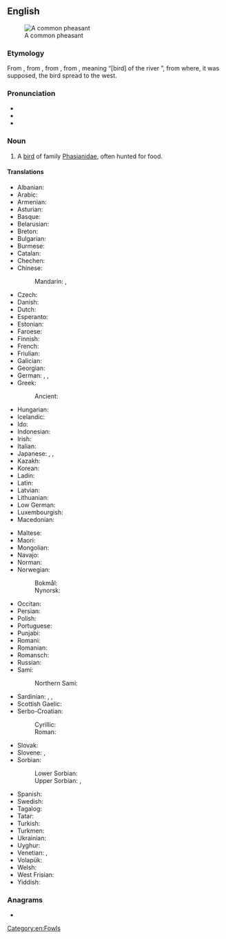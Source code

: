 ==English==
{{wikipedia}}
[[Image:Common Pheasant (Hybride).jpg|thumb|A common pheasant]]

===Etymology===
From {{inh|en|enm|fesant}}, from {{der|en|fro|fesan}}, from {{der|en|la|phāsiānus}}, from {{der|en|grc|φᾱσιανός}}, meaning “[bird] of the river {{m|grc|Φᾶσις}}”, from where, it was supposed, the bird spread to the west.

===Pronunciation===
* {{IPA|/ˈfɛzənt/|lang=en}}
* {{audio|en-us-pheasant.ogg|Audio (US)|lang=en}}
* {{rhymes|lang=en|ɛzənt}}

===Noun===
{{en-noun}}

# A [[bird]] of family [[Phasianidae]], often hunted for food.

====Translations====
{{trans-top|bird of family Phasianidae, often hunted for food}}
* Albanian: {{t|sq|fazani}}
* Arabic: {{t|ar|تَدْرُج|m}}
* Armenian: {{t+|hy|փասիան}}
* Asturian: {{t|ast|faisán|m}}
* Basque: {{t+|eu|faisai}}
* Belarusian: {{t|be|фаза́н|m}}
* Breton: {{t|br|fazan-kolc’his}}
* Bulgarian: {{t+|bg|фазан|m}}
* Burmese: {{t+|my|ရစ်}}
* Catalan: {{t|ca|faisà|m}}
* Chechen: {{t|ce|аккха нIаьна}}
* Chinese:
*: Mandarin: {{t+|cmn|野雞|sc=Hani}}, {{t+|cmn|野鸡|tr=yějī|sc=Hani}}
* Czech: {{t+|cs|bažant|m}}
* Danish: {{t+|da|fasan}}
* Dutch: {{t+|nl|fazant|m}}
* Esperanto: {{t|eo|fazano}}
* Estonian: {{t|et|faasan}}
* Faroese: {{t|fo|fasánur}}
* Finnish: {{t+|fi|fasaani}}
* French: {{t+|fr|faisan|m}}
* Friulian: {{t|fur|fasan}}
* Galician: {{t|gl|faisán|m}}
* Georgian: {{t|ka|ხოხობი}}
* German: {{t+|de|Fasan|m}}, {{t|de|Fasanenhuhn|n}},
* Greek: {{t+|el|φασιανός|m}}
*: Ancient: {{t|grc|φᾱσιᾱνός|m}}
* Hungarian: {{t+|hu|fácán}}
* Icelandic: {{t|is|fashani}}
* Ido: {{t+|io|fazano}}
* Indonesian: {{t+|id|pegar}}
* Irish: {{t|ga|piasún}}
* Italian: {{t+|it|fagiano|m}}
* Japanese: {{t|ja|キジ|tr=kiji|sc=Jpan}}, {{t+|ja|雉|tr=きじ, kiji|sc=Jpan}}, {{t|ja|雉子|tr=きじ, kiji|sc=Jpan}}
* Kazakh: {{t|kk|қырғауыл}}
* Korean: {{t+|ko|꿩}}
* Ladin: {{t|lld|fasan}}
* Latin: {{t+|la|phāsiānus|m}}
* Latvian: {{t|lv|fazāns|m}}
* Lithuanian: {{t+|lt|fazanas|m}}
* Low German: {{t|nds|Fasaan|m}}
* Luxembourgish: {{t|lb|Fasan|m}}
* Macedonian: {{t|mk|фазан|m}}
{{trans-mid}}
* Maltese: {{t|mt|faġan}}
* Maori: {{t|mi|peihana}}
* Mongolian: {{t+|mn|гургуул}}
* Navajo: {{t|nv|zéédzísgaii}}
* Norman: {{t|nrf|faîsan|m}}
* Norwegian:
*: Bokmål: {{l|nb|fasan}}
*: Nynorsk: {{l|nn|fasan}}
* Occitan: {{t+|oc|faisan}}
* Persian: {{t+|fa|تذرو|tr=tazarv|sc=fa-Arab}}
* Polish: {{t+|pl|bażant}}
* Portuguese: {{t+|pt|faisão|m}}
* Punjabi: {{t|pa|ਚਕੋਰ|m|tr=cakōr|sc=Guru}}
* Romani: {{t|rom|dropya|f}}
* Romanian: {{t+|ro|fazan|m}}
* Romansch: {{t|rm|fasan}}
* Russian: {{t+|ru|фаза́н|m}}
* Sami:
*: Northern Sami: {{t|se|fasána}}
* Sardinian: {{t|sc|pidraxu}}, {{t|sc|fagianu}}, {{t|sc|fazanu}}
* Scottish Gaelic: {{t|gd|easag|f}}
* Serbo-Croatian:
*: Cyrillic: {{t|sh|фазан|m}}
*: Roman: {{t+|sh|fazan|m}}
* Slovak: {{t|sk|bažant|m}}
* Slovene: {{t+|sl|fazan|m}}, {{t|sl|fazanka|f}}
* Sorbian:
*: Lower Sorbian: {{t|dsb|fazan}}
*: Upper Sorbian: {{t|hsb|bažant}}, {{t|hsb|fazan}}
* Spanish: {{t+|es|faisán|m}}
* Swedish: {{t+|sv|fasan}}
* Tagalog: {{t|tl|paysan}}
* Tatar: {{t|tt|кыргавыл}}
* Turkish: {{t+|tr|sülün}}
* Turkmen: {{t|tk|sülgün}}
* Ukrainian: {{t|uk|фаза́н|m}}
* Uyghur: {{t|ug|قىرغاۋۇل}}
* Venetian: {{t+|vec|fajan|f}}, {{t|vec|fajàn|f}}
* Volapük: {{t+|vo|fasan}}
* Welsh: {{t|cy|ffesant}}
* West Frisian: {{t+|fy|fazant}}
* Yiddish: {{t|yi|פֿאַזאַן|m}}
{{trans-bottom}}

===Anagrams===
* {{anagrams|en|ant-heaps|antheaps}}

[[Category:en:Fowls]]